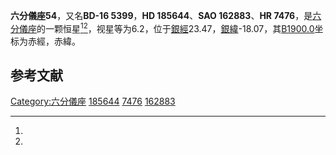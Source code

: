 {{Starbox begin
| name = 六分儀座54
}}
{{Starbox observe
| epoch = [[J2000.0|J2000.0]]
| constell = [[六分儀座|六分儀座]]<ref name=SIMBAD>{{cite web
 | url=http://simbad.u-strasbg.fr/simbad/sim-id?Ident=HR+7476
 | title =Pulsating variable Star
 | publisher=Centre de Données astronomiques de Strasbourg
 | work=SIMBAD
 | accessdate=2012-07-13}}</ref><ref name=DATA>{{cite web
 | url=http://vizier.u-strasbg.fr/viz-bin/VizieR-5?-out.add=.&-source=5050&-corr=PK=HR&-out.max=9999&HR=7476
 | title=VizieR Detailed Page
 | accessdate=2012-07-13
 | archive-date=2016-03-04
 | archive-url=https://web.archive.org/web/20160304234332/http://vizier.u-strasbg.fr/viz-bin/VizieR-5?-out.add=.&-source=5050&-corr=PK=HR&-out.max=9999&HR=7476
 | dead-url=no
 }}</ref>
| 星官 = 
| ra = {{RA|19|40|43.4}}<ref name=SIMBAD /><ref name=DATA />
| dec = {{DEC|-16|17|36}}<ref name=SIMBAD /><ref name=DATA />
| appmag_v = 6.2<ref name=SIMBAD /><ref name=DATA />
}}
{{Starbox character
| class = K2III+F8V<ref name=SIMBAD /><ref name=DATA />
| b-v = 1.13<ref name=SIMBAD /><ref name=DATA />
| u-b = 1.06<ref name=SIMBAD /><ref name=DATA />
| r-i = <ref name=SIMBAD /><ref name=DATA />
| variable = 
}}
{{Starbox astrometry
| radial_v = 1.06
| prop_mo_ra = -58
| parallax = 0.037
| p_error = 
}}
{{Starbox catalog
| names =BD-16 5399，[[SAO星表|SAO]] 162883，[[HD星表|HD]] 185644，[[HR星表|HR]] 7476}}
{{Starbox reference |Simbad=HR+7476}}
{{Starbox end}}

'''六分儀座54'''，又名'''BD-16 5399'''，'''HD 185644'''、'''SAO 162883'''、'''HR 7476'''，是[[六分儀座|六分儀座]]的一颗恒星<ref name=SIMBAD /><ref name=DATA />，视星等为6.2，位于[[銀道座標系|銀經]]23.47，[[銀道座標系|銀緯]]-18.07，其[[B1900.0|B1900.0]]坐标为赤經{{RA|19|34|59.7}}，赤緯{{DEC|-16|-18.07|21}}。

== 参考文献 ==
{{reflist}}

{{六分仪座恒星}}

[[Category:六分儀座|Category:六分儀座]]
[[Category:HD和HDE天體|185644]]
[[Category:HR天體|7476]]
[[Category:SAO天體|162883]]


{{star-stub}}